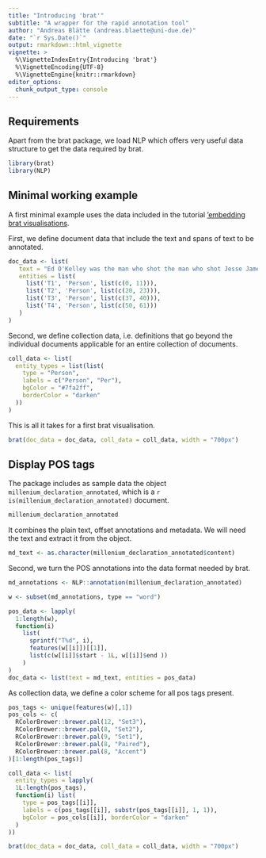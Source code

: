 ```yaml
---
title: "Introducing 'brat'"
subtitle: "A wrapper for the rapid annotation tool"
author: "Andreas Blätte (andreas.blaette@uni-due.de)"
date: "`r Sys.Date()`"
output: rmarkdown::html_vignette
vignette: >
  %\VignetteIndexEntry{Introducing 'brat'}
  %\VignetteEncoding{UTF-8}
  %\VignetteEngine{knitr::rmarkdown}
editor_options: 
  chunk_output_type: console
---
```



## Requirements

Apart from the brat package, we load NLP which offers very useful data structure to get the data required by brat.

```r
library(brat) 
library(NLP)
```


## Minimal working example

A first minimal example uses the data included in the tutorial ['embedding brat visualisations]('https://brat.nlplab.org/embed.html).

First, we define document data that include the text and spans of text to be annotated.

```r
doc_data <- list(
   text = "Ed O'Kelley was the man who shot the man who shot Jesse James.",
   entities = list(
     list('T1', 'Person', list(c(0, 11))),
     list('T2', 'Person', list(c(20, 23))),
     list('T3', 'Person', list(c(37, 40))),
     list('T4', 'Person', list(c(50, 61)))
   )
)
```

Second, we define collection data, i.e. definitions that go beyond the individual documents applicable for an entire collection of documents.

```r
coll_data <- list(
  entity_types = list(list(
    type = "Person",
    labels = c("Person", "Per"),
    bgColor = "#7fa2ff",
    borderColor = "darken"
  ))
)
```

This is all it takes for a first brat visualisation.

```r
brat(doc_data = doc_data, coll_data = coll_data, width = "700px")
```


## Display POS tags

The package includes as sample data the object `millenium_declaration_annotated`, which is a `r is(millenium_declaration_annotated)` document. 

```r
millenium_declaration_annotated
```

It combines the plain text, offset annotations and metadata. We will need the text and extract it from the object.

```r
md_text <- as.character(millenium_declaration_annotated$content)
```

Second, we turn the POS annotations into the data format needed by brat.

```r
md_annotations <- NLP::annotation(millenium_declaration_annotated)

w <- subset(md_annotations, type == "word")

pos_data <- lapply(
  1:length(w),
  function(i)
    list(
      sprintf("T%d", i),
      features(w[[i]])[[1]],
      list(c(w[[i]]$start - 1L, w[[i]]$end ))
    )
)
doc_data <- list(text = md_text, entities = pos_data)
```

As collection data, we define a color scheme for all pos tags present.

```r
pos_tags <- unique(features(w)[,1])
pos_cols <- c(
  RColorBrewer::brewer.pal(12, "Set3"),
  RColorBrewer::brewer.pal(8, "Set2"),
  RColorBrewer::brewer.pal(9, "Set1"),
  RColorBrewer::brewer.pal(8, "Paired"),
  RColorBrewer::brewer.pal(8, "Accent")
)[1:length(pos_tags)]

coll_data <- list(
  entity_types = lapply(
  1L:length(pos_tags),
  function(i) list(
    type = pos_tags[[i]],
    labels = c(pos_tags[[i]], substr(pos_tags[[i]], 1, 1)),
    bgColor = pos_cols[[i]], borderColor = "darken"
  )
))
```

```r
brat(doc_data = doc_data, coll_data = coll_data, width = "700px")
```
